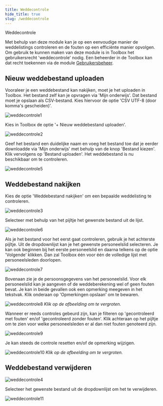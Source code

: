 ```yaml
---
title: Weddecontrole
hide_title: true
slug: /weddecontrole
---
```


<ImageTitle img="weddecontrole.png">Weddecontrole</ImageTitle>

Met behulp van deze module kan je op een eenvoudige manier de weddelistings controleren en de fouten op een efficiënte manier opvolgen.
Om gebruik te kunnen maken van deze module is in Toolbox het gebruikersrecht 'weddecontrole' nodig. Een beheerder in de Toolbox kan dat recht toekennen via de module [Gebruikersbeheer](/gebruikersbeheer).

## Nieuw weddebestand uploaden

Vooraleer je een weddebestand kan nakijken, moet je het uploaden in Toolbox. Het bestand zelf kan je opvragen via 'Mijn onderwijs'. Dat bestand moet je opslaan als CSV-bestand. Kies hiervoor de optie 'CSV UTF-8 (door komma's gescheiden)'.

![weddecontrole1](weddecontrole1.png)

Kies in Toolbox de optie '+ Nieuw weddebestand uploaden'. 

![weddecontrole2](weddecontrole2.png)

Geef het bestand een duidelijke naam en voeg het bestand toe dat je eerder downloadde via 'Mijn onderwijs' met behulp van de knop 'Bestand kiezen'. Klik vervolgens op 'Bestand uploaden'. Het weddebestand is nu beschikbaar om te controleren. 

![weddecontrole5](weddecontrole5.png)

## Weddebestand nakijken

Kies de optie 'Weddebestand nakijken' om een bepaalde weddelisting te controleren. 

![weddecontrole3](weddecontrole3.png)

Selecteer met behulp van het pijltje het gewenste bestand uit de lijst.  

![weddecontrole6](weddecontrole6.png)

Als je het bestand voor het eerst gaat controleren, gebruik je het achterste pijltje. Uit de dropdownlijst kan je het gewenste personeelslid selecteren. Je kan ook beginnen bij het eerste personeelslid en daarna telkens op de optie 'Volgende' klikken. Dan zal Toolbox één voor één de  volledige lijst met personeelsleden doorlopen.

![weddecontrole7](weddecontrole7.png)

Bovenaan zie je de persoonsgegevens van het personeelslid. Voor elk personeelslid kan je aangeven of de weddeberekening wel of geen fouten bevat. Je kan in beide gevallen ook een opmerking meegeven in het tekstvak. Klik onderaan op 'Opmerkingen opslaan' om te bewaren. 

![weddecontrole8](weddecontrole8.png)
*Klik op de afbeelding om te vergroten.*

Wanneer er reeds controles gebeurd zijn, kan je filteren op 'gecontroleerd met fouten' en/of 'gecontroleerd zonder fouten'. 
Klik achteraan op het pijltje om te zien voor welke personeelsleden er al dan niet fouten genoteerd zijn. 

![weddecontrole9](weddecontrole9.png)

Je kan steeds de controle resetten en/of de opmerking wijzigen. 

![weddecontrole10](weddecontrole10.png)
*Klik op de afbeelding om te vergroten.*

## Weddebestand verwijderen

![weddecontrole4](weddecontrole4.png)

Selecteer het gewenste bestand uit de dropdownlijst om het te verwijderen.

![weddecontrole11](weddecontrole11.png)

